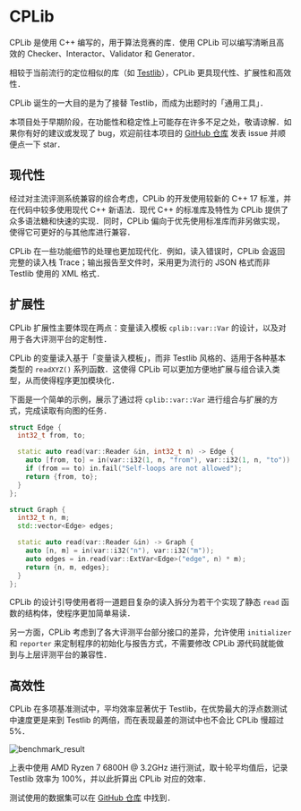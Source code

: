 # CPLib

CPLib 是使用 C++ 编写的，用于算法竞赛的库．使用 CPLib 可以编写清晰且高效的 Checker、Interactor、Validator 和 Generator．

相较于当前流行的定位相似的库（如 [Testlib](https://github.com/MikeMirzayanov/testlib)），CPLib 更具现代性、扩展性和高效性．

CPLib 诞生的一大目的是为了接替 Testlib，而成为出题时的「通用工具」．

本项目处于早期阶段，在功能性和稳定性上可能存在许多不足之处，敬请谅解．如果你有好的建议或发现了 bug，欢迎前往本项目的 [GitHub 仓库][github] 发表 issue 并顺便点一下 star．

[github]: https://github.com/rindag-devs/cplib

## 现代性

经过对主流评测系统兼容的综合考虑，CPLib 的开发使用较新的 C++ 17 标准，并在代码中较多使用现代 C++ 新语法．现代 C++ 的标准库及特性为 CPLib 提供了众多语法糖和快速的实现．同时，CPLib 偏向于优先使用标准库而非另做实现，使得它可更好的与其他库进行兼容．

CPLib 在一些功能细节的处理也更加现代化．例如，读入错误时，CPLib 会返回完整的读入栈 Trace；输出报告至文件时，采用更为流行的 JSON 格式而非 Testlib 使用的 XML 格式．

## 扩展性

CPLib 扩展性主要体现在两点：变量读入模板 `cplib::var::Var` 的设计，以及对用于各大评测平台的定制性．

CPLib 的变量读入基于「变量读入模板」，而非 Testlib 风格的、适用于各种基本类型的 `readXYZ()` 系列函数．这使得 CPLib 可以更加方便地扩展与组合读入类型，从而使得程序更加模块化．

下面是一个简单的示例，展示了通过将 `cplib::var::Var` 进行组合与扩展的方式，完成读取有向图的任务．

```cpp
struct Edge {
  int32_t from, to;

  static auto read(var::Reader &in, int32_t n) -> Edge {
    auto [from, to] = in(var::i32(1, n, "from"), var::i32(1, n, "to"));
    if (from == to) in.fail("Self-loops are not allowed");
    return {from, to};
  }
};

struct Graph {
  int32_t n, m;
  std::vector<Edge> edges;

  static auto read(var::Reader &in) -> Graph {
    auto [n, m] = in(var::i32("n"), var::i32("m"));
    auto edges = in.read(var::ExtVar<Edge>("edge", n) * m);
    return {n, m, edges};
  }
};
```

CPLib 的设计引导使用者将一道题目复杂的读入拆分为若干个实现了静态 `read` 函数的结构体，使程序更加简单易读．

另一方面，CPLib 考虑到了各大评测平台部分接口的差异，允许使用 `initializer` 和 `reporter` 来定制程序的初始化与报告方式，不需要修改 CPLib 源代码就能做到与上层评测平台的兼容性．

## 高效性

CPLib 在多项基准测试中，平均效率显著优于 Testlib，在优势最大的浮点数测试中速度更是来到 Testlib 的两倍，而在表现最差的测试中也不会比 CPLib 慢超过 5%．

![benchmark_result](/img/benchmark_result.svg)

上表中使用 AMD Ryzen 7 6800H @ 3.2GHz 进行测试，取十轮平均值后，记录 Testlib 效率为 100\%，并以此折算出 CPLib 对应的效率．

测试使用的数据集可以在 [GitHub 仓库](https://github.com/rindag-devs/cplib/tree/main/benchmark) 中找到．
